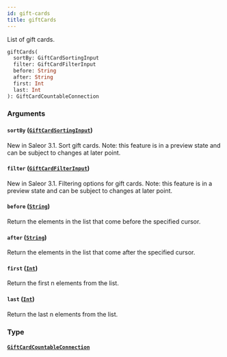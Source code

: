 ```yaml
---
id: gift-cards
title: giftCards
---
```


List of gift cards.

```graphql
giftCards(
  sortBy: GiftCardSortingInput
  filter: GiftCardFilterInput
  before: String
  after: String
  first: Int
  last: Int
): GiftCardCountableConnection

```

### Arguments

#### `sortBy` ([`GiftCardSortingInput`](../../../developer/api-reference/inputs/gift-card-sorting-input))

New in Saleor 3.1. Sort gift cards. Note: this feature is in a preview state and can be subject to changes at later point.

#### `filter` ([`GiftCardFilterInput`](../../../developer/api-reference/inputs/gift-card-filter-input))

New in Saleor 3.1. Filtering options for gift cards. Note: this feature is in a preview state and can be subject to changes at later point.

#### `before` ([`String`](../../../developer/api-reference/scalars/string))

Return the elements in the list that come before the specified cursor.

#### `after` ([`String`](../../../developer/api-reference/scalars/string))

Return the elements in the list that come after the specified cursor.

#### `first` ([`Int`](../../../developer/api-reference/scalars/int))

Return the first n elements from the list.

#### `last` ([`Int`](../../../developer/api-reference/scalars/int))

Return the last n elements from the list.

### Type

#### [`GiftCardCountableConnection`](../../../developer/api-reference/objects/gift-card-countable-connection)
